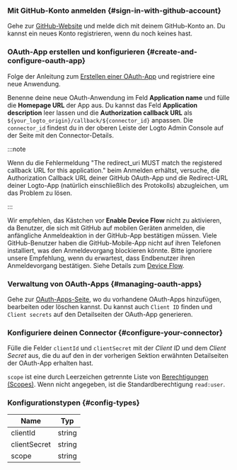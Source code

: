 ### Mit GitHub-Konto anmelden \{#sign-in-with-github-account}

Gehe zur [GitHub-Website](https://github.com/) und melde dich mit deinem GitHub-Konto an. Du kannst ein neues Konto registrieren, wenn du noch keines hast.

### OAuth-App erstellen und konfigurieren \{#create-and-configure-oauth-app}

Folge der Anleitung zum [Erstellen einer OAuth-App](https://docs.github.com/en/developers/apps/building-oauth-apps/creating-an-oauth-app) und registriere eine neue Anwendung.

Benenne deine neue OAuth-Anwendung im Feld **Application name** und fülle die **Homepage URL** der App aus. Du kannst das Feld **Application description** leer lassen und die **Authorization callback URL** als `${your_logto_origin}/callback/${connector_id}` anpassen. Die `connector_id` findest du in der oberen Leiste der Logto Admin Console auf der Seite mit den Connector-Details.

:::note

Wenn du die Fehlermeldung "The redirect_uri MUST match the registered callback URL for this application." beim Anmelden erhältst, versuche, die Authorization Callback URL deiner GitHub OAuth-App und die Redirect-URL deiner Logto-App (natürlich einschließlich des Protokolls) abzugleichen, um das Problem zu lösen.

:::

Wir empfehlen, das Kästchen vor **Enable Device Flow** nicht zu aktivieren, da Benutzer, die sich mit GitHub auf mobilen Geräten anmelden, die anfängliche Anmeldeaktion in der GitHub-App bestätigen müssen. Viele GitHub-Benutzer haben die GitHub-Mobile-App nicht auf ihren Telefonen installiert, was den Anmeldevorgang blockieren könnte. Bitte ignoriere unsere Empfehlung, wenn du erwartest, dass Endbenutzer ihren Anmeldevorgang bestätigen. Siehe Details zum [Device Flow](https://docs.github.com/en/developers/apps/building-oauth-apps/authorizing-oauth-apps#device-flow).

### Verwaltung von OAuth-Apps \{#managing-oauth-apps}

Gehe zur [OAuth-Apps-Seite](https://github.com/settings/developers), wo du vorhandene OAuth-Apps hinzufügen, bearbeiten oder löschen kannst. Du kannst auch `Client ID` finden und `Client secrets` auf den Detailseiten der OAuth-App generieren.

### Konfiguriere deinen Connector \{#configure-your-connector}

Fülle die Felder `clientId` und `clientSecret` mit der _Client ID_ und dem _Client Secret_ aus, die du auf den in der vorherigen Sektion erwähnten Detailseiten der OAuth-App erhalten hast.

`scope` ist eine durch Leerzeichen getrennte Liste von [Berechtigungen (Scopes)](https://docs.github.com/en/apps/oauth-apps/building-oauth-apps/scopes-for-oauth-apps). Wenn nicht angegeben, ist die Standardberechtigung `read:user`.

### Konfigurationstypen \{#config-types}

| Name         | Typ    |
| ------------ | ------ |
| clientId     | string |
| clientSecret | string |
| scope        | string |
